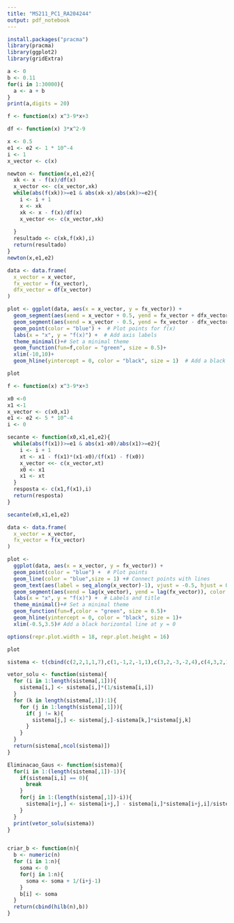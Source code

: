 ---
title: "MS211_PC1_RA204244"
output: pdf_notebook
---

```{r}
install.packages("pracma")
library(pracma)
library(ggplot2)
library(gridExtra)
```


```{r Exercicio 1}
a <- 0
b <- 0.11
for(i in 1:30000){
  a <- a + b
}
print(a,digits = 20)
```

```{r Exercicio 2,Newton-Raphson}
f <- function(x) x^3-9*x+3

df <- function(x) 3*x^2-9

x <- 0.5
e1 <- e2 <- 1 * 10^-4
i <- 1
x_vector <- c(x)

newton <- function(x,e1,e2){
  xk <- x - f(x)/df(x)
  x_vector <<- c(x_vector,xk)
  while(abs(f(xk))>=e1 & abs(xk-x)/abs(xk)>=e2){
    i <- i + 1
    x <- xk
    xk <- x - f(x)/df(x)
    x_vector <<- c(x_vector,xk)
    
  }
  resultado <- c(xk,f(xk),i)
  return(resultado)
}
newton(x,e1,e2)
```

```{r}
data <- data.frame(
  x_vector = x_vector,
  fx_vector = f(x_vector),
  dfx_vector = df(x_vector)
)

plot <- ggplot(data, aes(x = x_vector, y = fx_vector)) +
  geom_segment(aes(xend = x_vector + 0.5, yend = fx_vector + dfx_vector * 0.5), color = "red") +  # Plot tangent lines
  geom_segment(aes(xend = x_vector - 0.5, yend = fx_vector - dfx_vector * 0.5), color = "red") +  # Plot tangent lines
  geom_point(color = "blue") +  # Plot points for f(x)
  labs(x = "x", y = "f(x)") +  # Add axis labels
  theme_minimal()+# Set a minimal theme
  geom_function(fun=f,color = "green", size = 0.5)+
  xlim(-10,10)+
  geom_hline(yintercept = 0, color = "black", size = 1)  # Add a black horizontal line at y = 0

plot
```

```{r Exercicio 2,Secante}
f <- function(x) x^3-9*x+3

x0 <-0
x1 <-1
x_vector <- c(x0,x1)
e1 <- e2 <- 5 * 10^-4
i <- 0

secante <- function(x0,x1,e1,e2){
  while(abs(f(x1))>=e1 & abs(x1-x0)/abs(x1)>=e2){
    i <- i + 1
    xt <- x1 - f(x1)*(x1-x0)/(f(x1) - f(x0))
    x_vector <<- c(x_vector,xt)
    x0 <- x1
    x1 <- xt
  }
  resposta <- c(x1,f(x1),i)
  return(resposta)
}

secante(x0,x1,e1,e2)
```

```{r}
data <- data.frame(
  x_vector = x_vector,
  fx_vector = f(x_vector)
)

plot <-
  ggplot(data, aes(x = x_vector, y = fx_vector)) +
  geom_point(color = "blue") +  # Plot points
  geom_line(color = "blue",size = 1) +# Connect points with lines
  geom_text(aes(label = seq_along(x_vector)-1), vjust = -0.5, hjust = 0.5, size = 3) +
  geom_segment(aes(xend = lag(x_vector), yend = lag(fx_vector)), color = "red") +  # Plot secant lines
  labs(x = "x", y = "f(x)") +  # Labels and title
  theme_minimal()+# Set a minimal theme
  geom_function(fun=f,color = "green", size = 0.5)+
  geom_hline(yintercept = 0, color = "black", size = 1)+
  xlim(-0.5,3.5)# Add a black horizontal line at y = 0

options(repr.plot.width = 18, repr.plot.height = 16)

plot
```

```{r Exercicio 3, Eliminação de Gauss}

sistema <- t(cbind(c(2,2,1,1,7),c(1,-1,2,-1,1),c(3,2,-3,-2,4),c(4,3,2,1,12)))

vetor_solu <- function(sistema){
  for (i in 1:length(sistema[,1])){
    sistema[i,] <- sistema[i,]*(1/sistema[i,i])
  }
  for (k in length(sistema[,1]):1){
    for (j in 1:length(sistema[,1])){
      if( j != k){
        sistema[j,] <- sistema[j,]-sistema[k,]*sistema[j,k]
      }
    }
  }
  return(sistema[,ncol(sistema)])
}

Eliminacao_Gaus <- function(sistema){
  for(i in 1:(length(sistema[,1])-1)){
    if(sistema[i,i] == 0){
      break
    }
    for(j in 1:(length(sistema[,1])-i)){
      sistema[i+j,] <- sistema[i+j,] - sistema[i,]*sistema[i+j,i]/sistema[i,i]
    }
  }
  print(vetor_solu(sistema))
}


criar_b <- function(n){
  b <- numeric(n)
  for (i in 1:n){
    soma <- 0
    for(j in 1:n){
      soma <- soma + 1/(i+j-1)
    }
    b[i] <- soma
  } 
  return(cbind(hilb(n),b))
}

```


